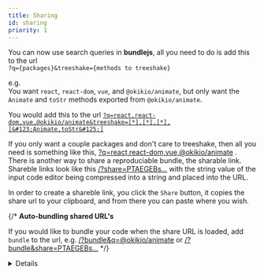 ```yaml
---
title: Sharing
id: sharing
priority: 1
---
```



You can now use search queries in **bundlejs**, all you need to do is add this to the url  
`?q={packages}&treeshake={methods to treeshake}`  
  
e.g.  
You want `react`, `react-dom`, `vue`, and `@okikio/animate`, but only want the `Animate` and `toStr` methods exported from `@okikio/animate`.  
  
You would add this to the url [`?q=react,react-dom,vue,@okikio/animate&treeshake=[*],[*],[*],[&#123;Animate,toStr&#125;]`](/?q=react,react-dom,vue,@okikio/animate&treeshake=[*],[*],[*],[&#123;Animate,toStr&#125;])
  
If you only want a couple packages and don't care to treeshake, then all you need is something like this, [?q=react,react-dom,vue,@okikio/animate](/?q=react,react-dom,vue,@okikio/animate) . There is another way to share a reproduciable bundle, the sharable link. Shareble links look like this [/?share=PTAEGEBs...](/?share=PTAEGEBsEsGMGtQCUCuA7UAzA9gJ1AC4AWApqAELoAmkJVoA1KALLRrSbR2OgDiAXtAAOQ7kICGCcQHMyAZ2j8SAKBIAPIXgKgAVFlzYAtqABEAAWzxoV7MHHtD4giRMBuIA) with the string value of the input code editor being compressed into a string and placed into the URL.  
  
In order to create a shareble link, you click the `Share` button, it copies the share url to your clipboard, and from there you can paste where you wish.  
  
{/* 
**Auto-bundling shared URL's**

If you would like to bundle your code when the share URL is loaded, add `bundle` to the url, e.g. [/?bundle&q=@okikio/animate](/?q=@okikio/animate&bundle) or [/?bundle&share=PTAEGEBs...](/?bundle&share=PTAEGEBsEsGMGtQCUCuA7UAzA9gJ1AC4AWApqAELoAmkJVoA1KALLRrSbR2OgDiAXtAAOQ7kICGCcQHMyAZ2j8SAKBIAPIXgKgAVFlzYAtqABEAAWzxoV7MHHtD4giRMBuIA) */}

<Details
  class="inline-details bg-white border border-gray-300 dark:bg-elevated dark:border-gray-700 rounded-md"
  summary="Auto-bundling shared URL's"
  client:load>

  If you would like to bundle your code when the share URL is loaded, add <code>bundle</code> to the url, e.g. <Anchor href="/?q=@okikio/animate&amp;bundle">/?bundle&q=@okikio/animate</Anchor> or <Anchor href="/?bundle&amp;share=PTAEGEBsEsGMGtQCUCuA7UAzA9gJ1AC4AWApqAELoAmkJVoA1KALLRrSbR2OgDiAXtAAOQ7kICGCcQHMyAZ2j8SAKBIAPIXgKgAVFlzYAtqABEAAWzxoV7MHHtD4giRMBuIA">/?bundle&share=PTAEGEBs...</Anchor>

</Details>